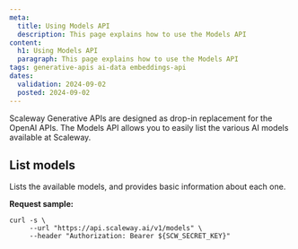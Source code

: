 ```yaml
---
meta:
  title: Using Models API
  description: This page explains how to use the Models API
content:
  h1: Using Models API
  paragraph: This page explains how to use the Models API
tags: generative-apis ai-data embeddings-api
dates:
  validation: 2024-09-02
  posted: 2024-09-02
---
```


Scaleway Generative APIs are designed as drop-in replacement for the OpenAI APIs.
The Models API allows you to easily list the various AI models available at Scaleway.

## List models

Lists the available models, and provides basic information about each one.

**Request sample:**

```
curl -s \
     --url "https://api.scaleway.ai/v1/models" \
     --header "Authorization: Bearer ${SCW_SECRET_KEY}"
```